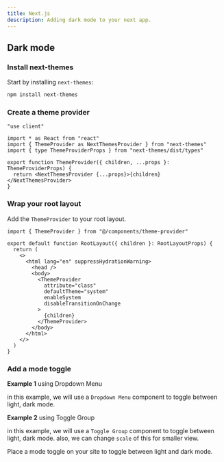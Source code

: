 ```yaml
---
title: Next.js
description: Adding dark mode to your next app.
---
```


## Dark mode

<Steps>

### Install next-themes

Start by installing `next-themes`:

```bash
npm install next-themes
```

### Create a theme provider

```tsx title="components/theme-provider.tsx"
"use client"

import * as React from "react"
import { ThemeProvider as NextThemesProvider } from "next-themes"
import { type ThemeProviderProps } from "next-themes/dist/types"

export function ThemeProvider({ children, ...props }: ThemeProviderProps) {
  return <NextThemesProvider {...props}>{children}</NextThemesProvider>
}
```

### Wrap your root layout

Add the `ThemeProvider` to your root layout.

```tsx {1,9-11} title="app/layout.tsx"
import { ThemeProvider } from "@/components/theme-provider"

export default function RootLayout({ children }: RootLayoutProps) {
  return (
    <>
      <html lang="en" suppressHydrationWarning>
        <head />
        <body>
          <ThemeProvider
            attribute="class"
            defaultTheme="system"
            enableSystem
            disableTransitionOnChange
          >
            {children}
          </ThemeProvider>
        </body>
      </html>
    </>
  )
}
```

### Add a mode toggle

**Example 1** using Dropdown Menu

in this example, we will use a `Dropdown Menu` component to toggle between light, dark mode.

<ComponentPreview name="mode-toggle" className="[&_.preview]:items-start" styleSwitch={true} button="copy" dots={false} />

**Example 2** using Toggle Group

in this example, we will use a `Toggle Group` component to toggle between light, dark mode. also, we can change `scale` of this for smaller view.

<ComponentPreview name="mode-toggle-group" className="[&_.preview]:items-start" styleSwitch={true} button="copy" dots={false} />

Place a mode toggle on your site to toggle between light and dark mode.

<ComponentPreview name="mode-toggle" className="[&_.preview]:items-start" styleSwitch={true} button="copy" dots={false} />

</Steps>
